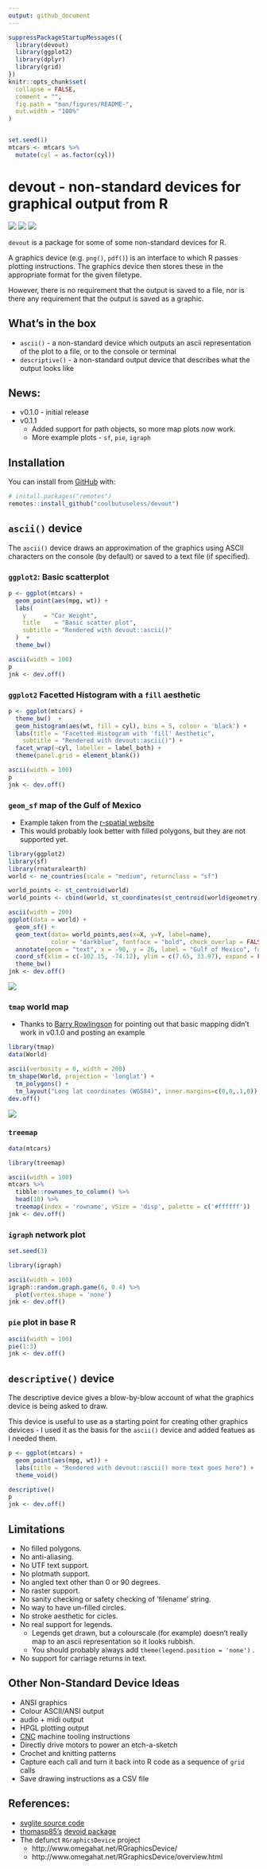 ```yaml
---
output: github_document
---
```


<!-- README.md is generated from README.Rmd. Please edit that file -->

```r
suppressPackageStartupMessages({
  library(devout)
  library(ggplot2)
  library(dplyr)
  library(grid)
})
knitr::opts_chunk$set(
  collapse = FALSE,
  comment = "",
  fig.path = "man/figures/README-",
  out.width = "100%"
)


set.seed(1)
mtcars <- mtcars %>% 
  mutate(cyl = as.factor(cyl))

```
# devout - non-standard devices for graphical output from R

<!-- badges: start -->
![](https://img.shields.io/badge/cool-useless-green.svg)
![](https://img.shields.io/badge/Status-alpha-orange.svg)
![](https://img.shields.io/badge/Version-0.1.1-blue.svg)
<!-- badges: end -->


`devout` is a package for some of some non-standard devices for R.

A graphics device (e.g. `png()`, `pdf()`) is an interface to which R passes
plotting instructions. The graphics device then stores these in the appropriate
format for the given filetype.

However, there is no requirement that the output is saved to a file, nor is there
any requirement that the output is saved as a graphic.


## What's in the box

* `ascii()` - a non-standard device which outputs an ascii representation of the plot 
  to a file, or to the console or terminal
* `descriptive()` - a non-standard output device that describes what the output looks like


## News:

* v0.1.0 - initial release
* v0.1.1 
    - Added support for path objects, so more map plots now work.
    - More example plots - `sf`, `pie`, `igraph`

## Installation

You can install from [GitHub](https://github.com/coolbutuseless/devout) with:

``` r
# install.packages("remotes")
remotes::install_github("coolbutuseless/devout")
```


## `ascii()` device

The `ascii()` device draws an approximation of the graphics using ASCII characters
on the console (by default) or saved to a text file (if specified).

### `ggplot2`: Basic scatterplot

```r
p <- ggplot(mtcars) + 
  geom_point(aes(mpg, wt)) +
  labs(
    y     = "Car Weight",
    title    = "Basic scatter plot",
    subtitle = "Rendered with devout::ascii()"
  )  + 
  theme_bw()

ascii(width = 100)
p
jnk <- dev.off()
```



### `ggplot2` Facetted Histogram with a `fill` aesthetic

```r
p <- ggplot(mtcars) + 
  theme_bw()  +
  geom_histogram(aes(wt, fill = cyl), bins = 5, colour = 'black') +
  labs(title = "Facetted Histogram with 'fill' Aesthetic", 
    subtitle = "Rendered with devout::ascii()") + 
  facet_wrap(~cyl, labeller = label_both) +
  theme(panel.grid = element_blank())

ascii(width = 100)
p
jnk <- dev.off()
```


### `geom_sf` map of the Gulf of Mexico

* Example taken from the [r-spatial website](https://www.r-spatial.org/r/2018/10/25/ggplot2-sf.html)
* This would probably look better with filled polygons, but they are not supported yet.

```r
library(ggplot2)
library(sf)
library(rnaturalearth)
world <- ne_countries(scale = "medium", returnclass = "sf")

world_points <- st_centroid(world)
world_points <- cbind(world, st_coordinates(st_centroid(world$geometry)))

ascii(width = 200)
ggplot(data = world) +
  geom_sf() +
  geom_text(data= world_points,aes(x=X, y=Y, label=name),
            color = "darkblue", fontface = "bold", check_overlap = FALSE) +
  annotate(geom = "text", x = -90, y = 26, label = "Gulf of Mexico", fontface = "italic", color = "grey22", size = 6) +
  coord_sf(xlim = c(-102.15, -74.12), ylim = c(7.65, 33.97), expand = FALSE) + 
  theme_bw()
jnk <- dev.off()
```

<img src = "man/figures/gulfofmexico.png">



### `tmap` world map

* Thanks to [Barry Rowlingson](https://twitter.com/geospacedman) for pointing out
that basic mapping didn't work in v0.1.0 and posting an example

```r
library(tmap)
data(World)

ascii(verbosity = 0, width = 200)
tm_shape(World, projection = 'longlat') + 
  tm_polygons() +
  tm_layout("Long lat coordinates (WGS84)", inner.margins=c(0,0,.1,0))
dev.off()
```

<img src = "man/figures/tmap.png">


### `treemap`

```r
data(mtcars)
```


```r
library(treemap)

ascii(width = 100)
mtcars %>% 
  tibble::rownames_to_column() %>% 
  head(10) %>% 
  treemap(index = 'rowname', vSize = 'disp', palette = c('#ffffff'))
jnk <- dev.off()
```


### `igraph` network plot


```r
set.seed(3)
```


```r
library(igraph)

ascii(width = 100)
igraph::random.graph.game(6, 0.4) %>% 
  plot(vertex.shape = 'none')
jnk <- dev.off()
```



### `pie` plot in base R

```r
ascii(width = 100) 
pie(1:3)
jnk <- dev.off()
```



## `descriptive()` device

The descriptive device gives a blow-by-blow account of what the graphics
device is being asked to draw.

This device is useful to use as a starting point for creating other graphics devices - 
I used it as the basis for the `ascii()` device and added featues as I needed them.



```r
p <- ggplot(mtcars) + 
  geom_point(aes(mpg, wt)) +
  labs(title = "Rendered with devout::ascii() more text goes here") +
  theme_void()

descriptive()
p
jnk <- dev.off()
```

## Limitations

* No filled polygons.
* No anti-aliasing.
* No UTF text support.
* No plotmath support.
* No angled text other than 0 or 90 degrees.
* No raster support.
* No sanity checking or safety checking of 'filename' string.
* No way to have un-filled circles.
* No stroke aesthetic for cicles.
* No real support for legends.
    * Legends get drawn, but a colourscale (for example) doesn't really map 
      to an ascii representation so it looks rubbish.
    * You should probably always add `theme(legend.position = 'none')` .
* No support for carriage returns in text.


## Other Non-Standard Device Ideas

* ANSI graphics
* Colour ASCII/ANSI output
* audio + midi output
* HPGL plotting output
* [CNC](https://en.wikipedia.org/wiki/Numerical_control) machine tooling instructions
* Directly drive motors to power an etch-a-sketch
* Crochet and knitting patterns
* Capture each call and turn it back into R code as a sequence of `grid` calls
* Save drawing instructions as a CSV file



## References:

* [svglite source code](https://github.com/r-lib/svglite)
* [thomasp85's](https://twitter.com/thomasp85) [devoid package](https://github.com/r-lib/devoid)
* The defunct `RGraphicsDevice` project
    * http://www.omegahat.net/RGraphicsDevice/
    * http://www.omegahat.net/RGraphicsDevice/overview.html

